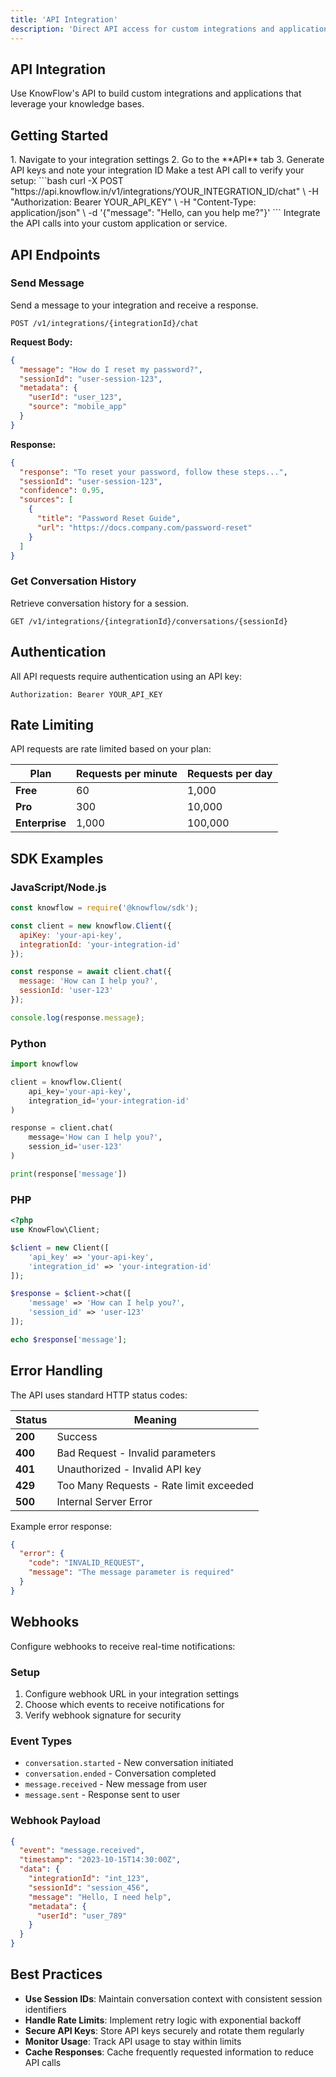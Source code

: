 ```yaml
---
title: 'API Integration'
description: 'Direct API access for custom integrations and applications'
---
```


## API Integration

Use KnowFlow's API to build custom integrations and applications that leverage your knowledge bases.

## Getting Started

<Steps>
  <Step title="Get API Credentials">
    1. Navigate to your integration settings
    2. Go to the **API** tab
    3. Generate API keys and note your integration ID
  </Step>
  <Step title="Test Connection">
    Make a test API call to verify your setup:
    ```bash
    curl -X POST "https://api.knowflow.in/v1/integrations/YOUR_INTEGRATION_ID/chat" \
      -H "Authorization: Bearer YOUR_API_KEY" \
      -H "Content-Type: application/json" \
      -d '{"message": "Hello, can you help me?"}'
    ```
  </Step>
  <Step title="Implement in Your Application">
    Integrate the API calls into your custom application or service.
  </Step>
</Steps>

## API Endpoints

### Send Message

Send a message to your integration and receive a response.

```http
POST /v1/integrations/{integrationId}/chat
```

**Request Body:**
```json
{
  "message": "How do I reset my password?",
  "sessionId": "user-session-123",
  "metadata": {
    "userId": "user_123",
    "source": "mobile_app"
  }
}
```

**Response:**
```json
{
  "response": "To reset your password, follow these steps...",
  "sessionId": "user-session-123",
  "confidence": 0.95,
  "sources": [
    {
      "title": "Password Reset Guide",
      "url": "https://docs.company.com/password-reset"
    }
  ]
}
```

### Get Conversation History

Retrieve conversation history for a session.

```http
GET /v1/integrations/{integrationId}/conversations/{sessionId}
```

## Authentication

All API requests require authentication using an API key:

```http
Authorization: Bearer YOUR_API_KEY
```

## Rate Limiting

API requests are rate limited based on your plan:

| Plan | Requests per minute | Requests per day |
|------|-------------------|------------------|
| **Free** | 60 | 1,000 |
| **Pro** | 300 | 10,000 |
| **Enterprise** | 1,000 | 100,000 |

## SDK Examples

### JavaScript/Node.js

```javascript
const knowflow = require('@knowflow/sdk');

const client = new knowflow.Client({
  apiKey: 'your-api-key',
  integrationId: 'your-integration-id'
});

const response = await client.chat({
  message: 'How can I help you?',
  sessionId: 'user-123'
});

console.log(response.message);
```

### Python

```python
import knowflow

client = knowflow.Client(
    api_key='your-api-key',
    integration_id='your-integration-id'
)

response = client.chat(
    message='How can I help you?',
    session_id='user-123'
)

print(response['message'])
```

### PHP

```php
<?php
use KnowFlow\Client;

$client = new Client([
    'api_key' => 'your-api-key',
    'integration_id' => 'your-integration-id'
]);

$response = $client->chat([
    'message' => 'How can I help you?',
    'session_id' => 'user-123'
]);

echo $response['message'];
```

## Error Handling

The API uses standard HTTP status codes:

| Status | Meaning |
|--------|---------|
| **200** | Success |
| **400** | Bad Request - Invalid parameters |
| **401** | Unauthorized - Invalid API key |
| **429** | Too Many Requests - Rate limit exceeded |
| **500** | Internal Server Error |

Example error response:
```json
{
  "error": {
    "code": "INVALID_REQUEST",
    "message": "The message parameter is required"
  }
}
```

## Webhooks

Configure webhooks to receive real-time notifications:

### Setup

1. Configure webhook URL in your integration settings
2. Choose which events to receive notifications for
3. Verify webhook signature for security

### Event Types

- `conversation.started` - New conversation initiated
- `conversation.ended` - Conversation completed
- `message.received` - New message from user
- `message.sent` - Response sent to user

### Webhook Payload

```json
{
  "event": "message.received",
  "timestamp": "2023-10-15T14:30:00Z",
  "data": {
    "integrationId": "int_123",
    "sessionId": "session_456",
    "message": "Hello, I need help",
    "metadata": {
      "userId": "user_789"
    }
  }
}
```

## Best Practices

- **Use Session IDs**: Maintain conversation context with consistent session identifiers
- **Handle Rate Limits**: Implement retry logic with exponential backoff
- **Secure API Keys**: Store API keys securely and rotate them regularly
- **Monitor Usage**: Track API usage to stay within limits
- **Cache Responses**: Cache frequently requested information to reduce API calls 